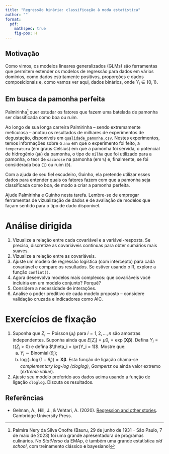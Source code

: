 ```yaml
---
title: "Regressão binária: classificação à moda estatística"
author: ""
format:
  pdf:
    mathspec: true
    fig-pos: H
---
```


::: hidden
```{=tex}
\def\pr{\operatorname{Pr}}
\def\vr{\operatorname{Var}}
\def\cv{\operatorname{Cov}}
\def\sM{\bar{X}_n}
\def\indep{\perp \!\!\! \perp}
```
:::

## Motivação

Como vimos, os modelos lineares generalizados (GLMs) são ferramentas que permitem estender os modelos de regressão para dados em vários domínios, como dados estritamente positivos, proporções e dados composicionais e, como vamos ver aqui, dados binários, onde $Y_i \in \{0, 1\}$.

## Em busca da pamonha perfeita

Palmirinha[^1] quer estudar os fatores que fazem uma batelada de pamonha ser classificada como boa ou ruim.

Ao longo de sua longa carreira Palmirinha -- sendo extremamente meticulosa -- anotou os resultados de milhares de experimentos de degustação, disponíveis em [`qualidade_pamonha.csv`](https://github.com/maxbiostat/stats_modelling/blob/master/data/qualidade_pamonha.csv).
Nestes experimentos, temos informações sobre o 
`ano` em que o experimento foi feito, a `temperatura` (em graus Celsius) em que a pamonha foi servida, o potencial de hidrogênio (`pH`) da pamonha,  o tipo de `milho` que foi utilizado para a pamonha, o teor de `sacarose` na pamonha (em `%`) e, finalmente, se foi considerada boa (`1`) ou ruim (`0`).

Com a ajuda de seu fiel escudeiro, Guinho, ela pretende utilizar esses dados para entender quais os fatores fazem com que a pamonha seja classificada como boa, de modo a criar a pamonha perfeita.

Ajude Palmirinha e Guinho nesta tarefa.
Lembre-se de empregar ferramentas de vizualização de dados e de avaliação de modelos que façam sentido para o tipo de dado disponível.

# Análise dirigida

1. Vizualize a relação entre cada covariável e a variável-resposta.
Se preciso, discretize as covariáveis contínuas para obter sumários mais suaves.
2. Vizualize a relação entre as covariáveis.
3. Ajuste um modelo de regressão logística (com intercepto) para cada covariável e compare os resultados.
Se estiver usando o R, explore a função `confint()`. 
4. Agora desenvolva modelos mais complexos: que covariáveis você incluiria em um modelo conjunto? Porquê?
5. Considere a necessidade de interações.
6. Analise o poder preditivo de cada modelo proposto -- considere validação cruzada e indicadores como AIC.


[^1]: Palmira Nery da Silva Onofre (Bauru, 29 de junho de 1931 – São Paulo, 7 de maio de 2023) foi uma grande apresentadora de programas culinários. No _StatVerso_ da EMAp, é também uma grande estatística _old school_,  com treinamento clássico **e** bayesiano!


# Exercícios de fixação

1. Suponha que $Z_i \sim \operatorname{Poisson}(\mu_i)$ para $i = 1, 2, \ldots, n$ são amostras independentes.
Suponha ainda que $E[Z_i] = \mu0_i = \exp(\boldsymbol{X}\boldsymbol{\beta})$.
Defina $Y_i = \mathbb{I}(Z_i > 0)$ e defina $\theta_i = \pr(Y_i = 1)$.
Mostre que:
   a. $Y_i \sim \operatorname{Binomial}(\theta_i)$;
   b. $\log\left(-\log(1-\theta_i)\right) = \boldsymbol{X}\boldsymbol{\beta}$.
   Esta função de ligação chama-se _complementary log-log (cloglog)_, _Gompertz_ ou ainda valor extremo (_extreme value_).
   
2. Ajuste seu modelo preferido aos dados acima usando a função de ligação `cloglog`.
Discuta os resultados.

## Referências

-   Gelman, A., Hill, J., & Vehtari, A. (2020). [Regression and other stories](https://avehtari.github.io/ROS-Examples/). Cambridge University Press.
